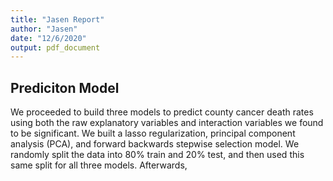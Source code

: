 ```yaml
---
title: "Jasen Report"
author: "Jasen"
date: "12/6/2020"
output: pdf_document
---
```



## Prediciton Model

We proceeded to build three models to predict county cancer death rates using both the raw explanatory variables and interaction variables we found to be significant. We built a lasso regularization, principal component analysis (PCA), and forward backwards stepwise selection model. We randomly split the data into 80% train and 20% test, and then used this same split for all three models. Afterwards, 